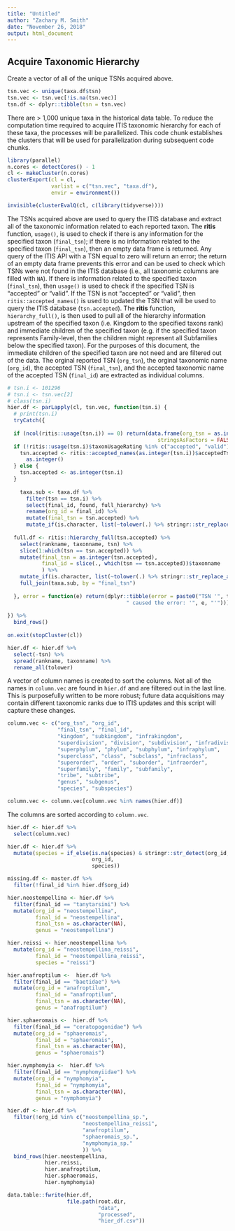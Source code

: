 ```yaml
---
title: "Untitled"
author: "Zachary M. Smith"
date: "November 26, 2018"
output: html_document
---
```


## Acquire Taxonomic Hierarchy

Create a vector of all of the unique TSNs acquired above.
```r
tsn.vec <- unique(taxa.df$tsn)
tsn.vec <- tsn.vec[!is.na(tsn.vec)]
tsn.df <- dplyr::tibble(tsn = tsn.vec)
```

There are > 1,000 unique taxa in the historical data table. To reduce the computation time required to acquire ITIS taxonomic hierarchy for each of these taxa, the processes will be parallelized. This code chunk establishes the clusters that will be used for parallelization during subsequent code chunks.
```r
library(parallel)
n.cores <- detectCores() - 1
cl <- makeCluster(n.cores)
clusterExport(cl = cl,
              varlist = c("tsn.vec", "taxa.df"),
              envir = environment())

invisible(clusterEvalQ(cl, c(library(tidyverse))))
```

The TSNs acquired above are used to query the ITIS database and extract all of the taxonomic information related to each reported taxon. The __ritis__ function, `usage()`, is used to check if there is any information for the specified taxon (`final_tsn`); if there is no information related to the specified taxon (`final_tsn`), then an empty data frame is returned. Any query of the ITIS API with a TSN equal to zero will return an error; the return of an empty data frame prevents this error and can be used to check which TSNs were not found in the ITIS database (i.e., all taxonomic columns are filled with `NA`). If there is information related to the specified taxon (`final_tsn`), then `usage()` is used to check if the specified TSN is "accepted" or "valid". If the TSN is not "accepted" or "valid", then `ritis::accepted_names()` is used to updated the TSN that will be used to query the ITIS database (`tsn.accepted`). The __ritis__ function, `hierarchy_full()`, is then used to pull all of the hierarchy information upstream of the specified taxon (i.e. Kingdom to the specified taxons rank) and immediate children of the specified taxon (e.g. if the specified taxon represents Family-level, then the children might represent all Subfamilies below the specified taxon). For the purposes of this document, the immediate children of the specified taxon are not need and are filtered out of the data. The orginal reported TSN (`org_tsn`), the orginal taxonomic name (`org_id`), the accepted TSN (`final_tsn`), and the accepted taxonomic name of the accepted TSN (`final_id`) are extracted as individual columns.
```r
# tsn.i <- 101296
# tsn.i <- tsn.vec[2]
# class(tsn.i)
hier.df <- parLapply(cl, tsn.vec, function(tsn.i) {
  # print(tsn.i)
  tryCatch({
    
  if (ncol(ritis::usage(tsn.i)) == 0) return(data.frame(org_tsn = as.integer(tsn.i),
                                                stringsAsFactors = FALSE))
  if (!ritis::usage(tsn.i)$taxonUsageRating %in% c("accepted", "valid")) {
    tsn.accepted <- ritis::accepted_names(as.integer(tsn.i))$acceptedTsn[1] %>% 
      as.integer()
  } else {
    tsn.accepted <- as.integer(tsn.i)
  }
    
    taxa.sub <- taxa.df %>% 
      filter(tsn == tsn.i) %>% 
      select(final_id, found, full_hierarchy) %>% 
      rename(org_id = final_id) %>% 
      mutate(final_tsn = tsn.accepted) %>% 
      mutate_if(is.character, list(~tolower(.) %>% stringr::str_replace_all(" ", "_")))
  
  full.df <- ritis::hierarchy_full(tsn.accepted) %>% 
    select(rankname, taxonname, tsn) %>% 
    slice(1:which(tsn == tsn.accepted)) %>% 
    mutate(final_tsn = as.integer(tsn.accepted),
           final_id = slice(., which(tsn == tsn.accepted))$taxonname
           ) %>% 
    mutate_if(is.character, list(~tolower(.) %>% stringr::str_replace_all(" ", "_"))) %>% 
    full_join(taxa.sub, by = "final_tsn")
  
  }, error = function(e) return(dplyr::tibble(error = paste0("TSN '", tsn.i, "'", 
                                      " caused the error: '", e, "'"))))
  
}) %>% 
  bind_rows()
  
on.exit(stopCluster(cl))
```


```r
hier.df <- hier.df %>% 
  select(-tsn) %>%
  spread(rankname, taxonname) %>% 
  rename_all(tolower)
```

A vector of column names is created to sort the columns. Not all of the names in `column.vec` are found in `hier.df` and are filtered out in the last line. This is purposefully written to be more robust; future data acquisitions may contain different taxonomic ranks due to ITIS updates and this script will capture these changes.
```r
column.vec <- c("org_tsn", "org_id",
                "final_tsn", "final_id",
                "kingdom", "subkingdom", "infrakingdom", 
                "superdivision", "division", "subdivision", "infradivision",
                "superphylum", "phylum", "subphylum", "infraphylum", 
                "superclass", "class", "subclass", "infraclass", 
                "superorder", "order", "suborder", "infraorder", 
                "superfamily", "family", "subfamily", 
                "tribe", "subtribe", 
                "genus", "subgenus", 
                "species", "subspecies")

column.vec <- column.vec[column.vec %in% names(hier.df)]
```

The columns are sorted according to `column.vec`.
```r
hier.df <- hier.df %>% 
  select(column.vec) 
```

```r
hier.df <- hier.df %>% 
  mutate(species = if_else(is.na(species) & stringr::str_detect(org_id, "_"),
                           org_id,
                           species))
```

```r
missing.df <- master.df %>% 
  filter(!final_id %in% hier.df$org_id)
```

```r
hier.neostempellina <- hier.df %>% 
  filter(final_id == "tanytarsini") %>% 
  mutate(org_id = "neostempellina",
         final_id = "neostempellina",
         final_tsn = as.character(NA),
         genus = "neostempellina")

hier.reissi <- hier.neostempellina %>% 
  mutate(org_id = "neostempellina_reissi",
         final_id = "neostempellina_reissi",
         species = "reissi")

hier.anafroptilum <-  hier.df %>% 
  filter(final_id == "baetidae") %>% 
  mutate(org_id = "anafroptilum",
         final_id = "anafroptilum",
         final_tsn = as.character(NA),
         genus = "anafroptilum")

hier.sphaeromais <-  hier.df %>% 
  filter(final_id == "ceratopogonidae") %>% 
  mutate(org_id = "sphaeromais",
         final_id = "sphaeromais",
         final_tsn = as.character(NA),
         genus = "sphaeromais")

hier.nymphomyia <-  hier.df %>% 
  filter(final_id == "nymphomyiidae") %>% 
  mutate(org_id = "nymphomyia",
         final_id = "nymphomyia",
         final_tsn = as.character(NA),
         genus = "nymphomyia")

```

```r
hier.df <- hier.df %>% 
  filter(!org_id %in% c("neostempellina_sp.",
                        "neostempellina_reissi",
                        "anafroptilum",
                        "sphaeromais_sp.",
                        "nymphomyia_sp."
                        )) %>% 
  bind_rows(hier.neostempellina,
            hier.reissi,
            hier.anafroptilum,
            hier.sphaeromais,
            hier.nymphomyia)
```

```r
data.table::fwrite(hier.df, 
                   file.path(root.dir, 
                             "data",
                             "processed",
                             "hier_df.csv"))
```
